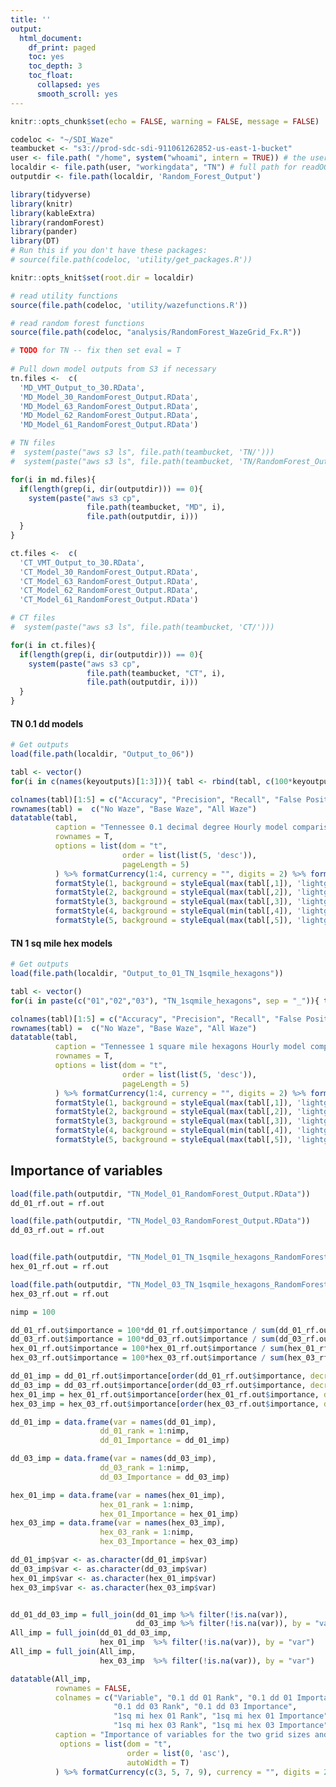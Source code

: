 ```yaml
---
title: ''
output:
  html_document:
    df_print: paged
    toc: yes
    toc_depth: 3
    toc_float:
      collapsed: yes
      smooth_scroll: yes
---
```


```r
knitr::opts_chunk$set(echo = FALSE, warning = FALSE, message = FALSE)

codeloc <- "~/SDI_Waze" 
teambucket <- "s3://prod-sdc-sdi-911061262852-us-east-1-bucket"
user <- file.path( "/home", system("whoami", intern = TRUE)) # the user directory
localdir <- file.path(user, "workingdata", "TN") # full path for readOGR
outputdir <- file.path(localdir, 'Random_Forest_Output')

library(tidyverse)
library(knitr)
library(kableExtra)
library(randomForest)
library(pander)
library(DT)
# Run this if you don't have these packages:
# source(file.path(codeloc, 'utility/get_packages.R'))

knitr::opts_knit$set(root.dir = localdir)

# read utility functions
source(file.path(codeloc, 'utility/wazefunctions.R'))

# read random forest functions
source(file.path(codeloc, "analysis/RandomForest_WazeGrid_Fx.R"))
```

```r

# TODO for TN -- fix then set eval = T
 
# Pull down model outputs from S3 if necessary
tn.files <-  c(
  'MD_VMT_Output_to_30.RData',
  'MD_Model_30_RandomForest_Output.RData',
  'MD_Model_63_RandomForest_Output.RData',
  'MD_Model_62_RandomForest_Output.RData',
  'MD_Model_61_RandomForest_Output.RData')

# TN files
#  system(paste("aws s3 ls", file.path(teambucket, 'TN/')))
#  system(paste("aws s3 ls", file.path(teambucket, 'TN/RandomForest_Output/')))

for(i in md.files){
  if(length(grep(i, dir(outputdir))) == 0){
    system(paste("aws s3 cp",
                 file.path(teambucket, "MD", i),
                 file.path(outputdir, i)))
  }
}

ct.files <-  c(
  'CT_VMT_Output_to_30.RData',
  'CT_Model_30_RandomForest_Output.RData',
  'CT_Model_63_RandomForest_Output.RData',
  'CT_Model_62_RandomForest_Output.RData',
  'CT_Model_61_RandomForest_Output.RData')

# CT files
#  system(paste("aws s3 ls", file.path(teambucket, 'CT/')))

for(i in ct.files){
  if(length(grep(i, dir(outputdir))) == 0){
    system(paste("aws s3 cp",
                 file.path(teambucket, "CT", i),
                 file.path(outputdir, i)))
  }
}

```


#### TN 0.1 dd models

```r
# Get outputs
load(file.path(localdir, "Output_to_06"))

tabl <- vector()
for(i in c(names(keyoutputs)[1:3])){ tabl <- rbind(tabl, c(100*keyoutputs[[i]]$diag, round(keyoutputs[[i]]$auc, 4)))}

colnames(tabl)[1:5] = c("Accuracy", "Precision", "Recall", "False Positive Rate", "AUC")
rownames(tabl) =  c("No Waze", "Base Waze", "All Waze")
datatable(tabl, 
          caption = "Tennessee 0.1 decimal degree Hourly model comparisons",
          rownames = T,
          options = list(dom = "t",
                         order = list(list(5, 'desc')),
                         pageLength = 5)
          ) %>% formatCurrency(1:4, currency = "", digits = 2) %>% formatCurrency(5, currency = "", digits = 3) %>%
          formatStyle(1, background = styleEqual(max(tabl[,1]), 'lightgreen'))%>%
          formatStyle(2, background = styleEqual(max(tabl[,2]), 'lightgreen'))%>%
          formatStyle(3, background = styleEqual(max(tabl[,3]), 'lightgreen'))%>%
          formatStyle(4, background = styleEqual(min(tabl[,4]), 'lightgreen'))%>%
          formatStyle(5, background = styleEqual(max(tabl[,5]), 'lightgreen'))
```   


#### TN 1 sq mile hex models

```r
# Get outputs
load(file.path(localdir, "Output_to_01_TN_1sqmile_hexagons"))

tabl <- vector()
for(i in paste(c("01","02","03"), "TN_1sqmile_hexagons", sep = "_")){ tabl <- rbind(tabl, c(100*keyoutputs[[i]]$diag, round(keyoutputs[[i]]$auc, 4)))}

colnames(tabl)[1:5] = c("Accuracy", "Precision", "Recall", "False Positive Rate", "AUC")
rownames(tabl) =  c("No Waze", "Base Waze", "All Waze")
datatable(tabl, 
          caption = "Tennessee 1 square mile hexagons Hourly model comparisons",
          rownames = T,
          options = list(dom = "t",
                         order = list(list(5, 'desc')),
                         pageLength = 5)
          ) %>% formatCurrency(1:4, currency = "", digits = 2) %>% formatCurrency(5, currency = "", digits = 3) %>%
          formatStyle(1, background = styleEqual(max(tabl[,1]), 'lightgreen'))%>%
          formatStyle(2, background = styleEqual(max(tabl[,2]), 'lightgreen'))%>%
          formatStyle(3, background = styleEqual(max(tabl[,3]), 'lightgreen'))%>%
          formatStyle(4, background = styleEqual(min(tabl[,4]), 'lightgreen'))%>%
          formatStyle(5, background = styleEqual(max(tabl[,5]), 'lightgreen'))
```   


## Importance of variables

```r
load(file.path(outputdir, "TN_Model_01_RandomForest_Output.RData"))
dd_01_rf.out = rf.out

load(file.path(outputdir, "TN_Model_03_RandomForest_Output.RData"))
dd_03_rf.out = rf.out


load(file.path(outputdir, "TN_Model_01_TN_1sqmile_hexagons_RandomForest_Output.RData"))
hex_01_rf.out = rf.out

load(file.path(outputdir, "TN_Model_03_TN_1sqmile_hexagons_RandomForest_Output.RData"))
hex_03_rf.out = rf.out

nimp = 100

dd_01_rf.out$importance = 100*dd_01_rf.out$importance / sum(dd_01_rf.out$importance)
dd_03_rf.out$importance = 100*dd_03_rf.out$importance / sum(dd_03_rf.out$importance)
hex_01_rf.out$importance = 100*hex_01_rf.out$importance / sum(hex_01_rf.out$importance)
hex_03_rf.out$importance = 100*hex_03_rf.out$importance / sum(hex_03_rf.out$importance)

dd_01_imp = dd_01_rf.out$importance[order(dd_01_rf.out$importance, decreasing = T)[1:nimp],]
dd_03_imp = dd_03_rf.out$importance[order(dd_03_rf.out$importance, decreasing = T)[1:nimp],]
hex_01_imp = hex_01_rf.out$importance[order(hex_01_rf.out$importance, decreasing = T)[1:nimp],]
hex_03_imp = hex_03_rf.out$importance[order(hex_03_rf.out$importance, decreasing = T)[1:nimp],]

dd_01_imp = data.frame(var = names(dd_01_imp),
                    dd_01_rank = 1:nimp,
                    dd_01_Importance = dd_01_imp)

dd_03_imp = data.frame(var = names(dd_03_imp),
                    dd_03_rank = 1:nimp,
                    dd_03_Importance = dd_03_imp)

hex_01_imp = data.frame(var = names(hex_01_imp),
                    hex_01_rank = 1:nimp,
                    hex_01_Importance = hex_01_imp)
hex_03_imp = data.frame(var = names(hex_03_imp),
                    hex_03_rank = 1:nimp,
                    hex_03_Importance = hex_03_imp)

dd_01_imp$var <- as.character(dd_01_imp$var)
dd_03_imp$var <- as.character(dd_03_imp$var)
hex_01_imp$var <- as.character(hex_01_imp$var)
hex_03_imp$var <- as.character(hex_03_imp$var)


dd_01_dd_03_imp = full_join(dd_01_imp %>% filter(!is.na(var)), 
                            dd_03_imp %>% filter(!is.na(var)), by = "var")
All_imp = full_join(dd_01_dd_03_imp, 
                    hex_01_imp  %>% filter(!is.na(var)), by = "var")
All_imp = full_join(All_imp, 
                    hex_03_imp  %>% filter(!is.na(var)), by = "var")

datatable(All_imp,
          rownames = FALSE,
          colnames = c("Variable", "0.1 dd 01 Rank", "0.1 dd 01 Importance",
                       "0.1 dd 03 Rank", "0.1 dd 03 Importance",
                       "1sq mi hex 01 Rank", "1sq mi hex 01 Importance",
                       "1sq mi hex 03 Rank", "1sq mi hex 03 Importance"),
          caption = "Importance of variables for the two grid sizes and two of the levels of Waze data",
           options = list(dom = "t",
                          order = list(0, 'asc'),
                          autoWidth = T)
          ) %>% formatCurrency(c(3, 5, 7, 9), currency = "", digits = 2)

```




